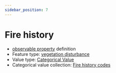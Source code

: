```yaml
---
sidebar_position: 7
---
```



# Fire history

- [observable property](/viewers/dawe-vocabs?uri=https://linked.data.gov.au/def/test/dawe-cv/cf1aef8a-a782-4480-9c41-a7f6d170d7fc) definition
- Feature type: [vegetation disturbance](http://linked.data.gov.au/def/tern-cv/d4fc54b1-0ad3-4512-86b7-d42b121ece45)
- Value type: [Categorical Value](https://w3id.org/tern/ontologies/tern/CategoricalValue)
- Categorical value collection: [Fire history codes](/viewers/dawe-vocabs?uri=https://linked.data.gov.au/def/test/dawe-cv/6e9d2f51-ce64-4c67-8391-d14a8bf96b6b)

<Example protocolModule="plot-description" observableProperty="https://linked.data.gov.au/def/test/dawe-cv/cf1aef8a-a782-4480-9c41-a7f6d170d7fc" />
